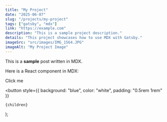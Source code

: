 ```yaml
---
title: "My Project"
date: "2025-06-07"
slug: "/projects/my-project"
tags: ["gatsby", "mdx"]
link: "https://example.com"
description: "This is a sample project description."
details: "This project showcases how to use MDX with Gatsby."
imageSrc: "src/images/IMG_1564.JPG"
imageAlt: "My Project Image"
---
```


This is a **sample** post written in MDX.

Here is a React component in MDX:

<MyButton>Click me</MyButton>

  <button
    style={{ background: "blue", color: "white", padding: "0.5rem 1rem" }}
  >
    {children}
  </button>
);
